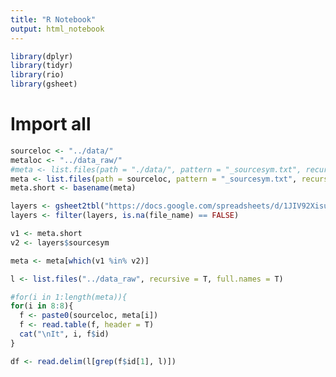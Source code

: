 ```yaml
---
title: "R Notebook"
output: html_notebook
---
```


```r
library(dplyr)
library(tidyr)
library(rio)
library(gsheet)
```

# Import all 
```r
sourceloc <- "../data/"
metaloc <- "../data_raw/"
#meta <- list.files(path = "./data/", pattern = "_sourcesym.txt", recursive = T)
meta <- list.files(path = sourceloc, pattern = "_sourcesym.txt", recursive = T)
meta.short <- basename(meta)

layers <- gsheet2tbl("https://docs.google.com/spreadsheets/d/1JIV92XisuBctBoVT53yqj0orPNRVyRQVEDtMq7R0fKw/edit?usp=sharing")
layers <- filter(layers, is.na(file_name) == FALSE)
```

```r
v1 <- meta.short
v2 <- layers$sourcesym

meta <- meta[which(v1 %in% v2)]
```

```r
l <- list.files("../data_raw", recursive = T, full.names = T)
```

```r
#for(i in 1:length(meta)){
for(i in 8:8){
  f <- paste0(sourceloc, meta[i])
  f <- read.table(f, header = T)
  cat("\nIt", i, f$id)
}
```

```r
df <- read.delim(l[grep(f$id[1], l)])
```

